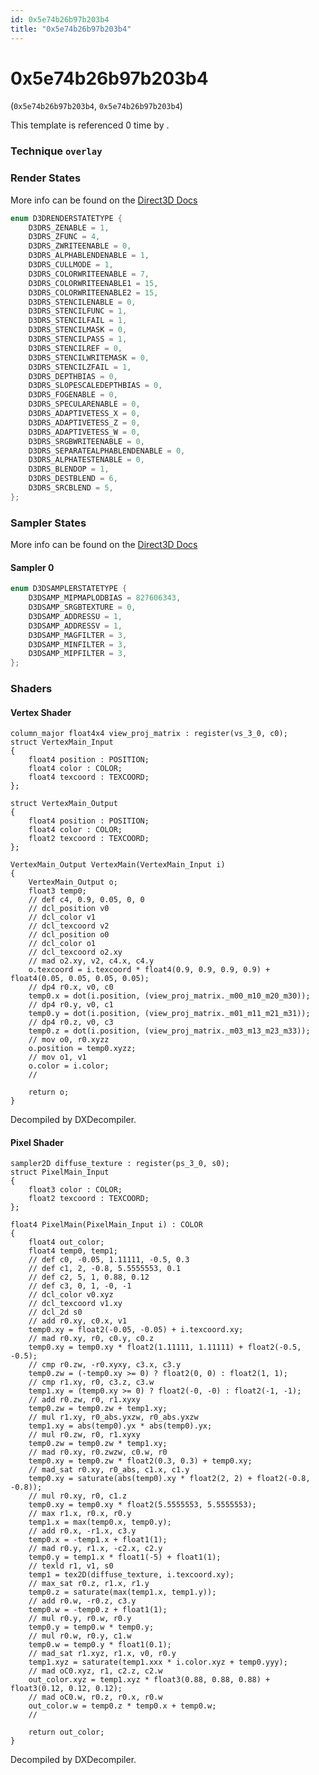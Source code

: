 ```yaml
---
id: 0x5e74b26b97b203b4
title: "0x5e74b26b97b203b4"
---
```


# 0x5e74b26b97b203b4
(`0x5e74b26b97b203b4`, `0x5e74b26b97b203b4`)

This template is referenced 0 time by .


### Technique `overlay`
### Render States
More info can be found on the [Direct3D Docs](https://learn.microsoft.com/en-us/windows/win32/direct3d9/d3drenderstatetype)
```cpp
enum D3DRENDERSTATETYPE {
	D3DRS_ZENABLE = 1,
	D3DRS_ZFUNC = 4,
	D3DRS_ZWRITEENABLE = 0,
	D3DRS_ALPHABLENDENABLE = 1,
	D3DRS_CULLMODE = 1,
	D3DRS_COLORWRITEENABLE = 7,
	D3DRS_COLORWRITEENABLE1 = 15,
	D3DRS_COLORWRITEENABLE2 = 15,
	D3DRS_STENCILENABLE = 0,
	D3DRS_STENCILFUNC = 1,
	D3DRS_STENCILFAIL = 1,
	D3DRS_STENCILMASK = 0,
	D3DRS_STENCILPASS = 1,
	D3DRS_STENCILREF = 0,
	D3DRS_STENCILWRITEMASK = 0,
	D3DRS_STENCILZFAIL = 1,
	D3DRS_DEPTHBIAS = 0,
	D3DRS_SLOPESCALEDEPTHBIAS = 0,
	D3DRS_FOGENABLE = 0,
	D3DRS_SPECULARENABLE = 0,
	D3DRS_ADAPTIVETESS_X = 0,
	D3DRS_ADAPTIVETESS_Z = 0,
	D3DRS_ADAPTIVETESS_W = 0,
	D3DRS_SRGBWRITEENABLE = 0,
	D3DRS_SEPARATEALPHABLENDENABLE = 0,
	D3DRS_ALPHATESTENABLE = 0,
	D3DRS_BLENDOP = 1,
	D3DRS_DESTBLEND = 6,
	D3DRS_SRCBLEND = 5,
};
```
### Sampler States
More info can be found on the [Direct3D Docs](https://learn.microsoft.com/en-us/windows/win32/direct3d9/d3dsamplerstatetype)
#### Sampler 0
```cpp
enum D3DSAMPLERSTATETYPE {
	D3DSAMP_MIPMAPLODBIAS = 827606343,
	D3DSAMP_SRGBTEXTURE = 0,
	D3DSAMP_ADDRESSU = 1,
	D3DSAMP_ADDRESSV = 1,
	D3DSAMP_MAGFILTER = 3,
	D3DSAMP_MINFILTER = 3,
	D3DSAMP_MIPFILTER = 3,
};
```
### Shaders
#### Vertex Shader
```hlsl
column_major float4x4 view_proj_matrix : register(vs_3_0, c0);
struct VertexMain_Input
{
    float4 position : POSITION;
    float4 color : COLOR;
    float4 texcoord : TEXCOORD;
};

struct VertexMain_Output
{
    float4 position : POSITION;
    float4 color : COLOR;
    float2 texcoord : TEXCOORD;
};

VertexMain_Output VertexMain(VertexMain_Input i)
{
    VertexMain_Output o;
    float3 temp0;
    // def c4, 0.9, 0.05, 0, 0
    // dcl_position v0
    // dcl_color v1
    // dcl_texcoord v2
    // dcl_position o0
    // dcl_color o1
    // dcl_texcoord o2.xy
    // mad o2.xy, v2, c4.x, c4.y
    o.texcoord = i.texcoord * float4(0.9, 0.9, 0.9, 0.9) + float4(0.05, 0.05, 0.05, 0.05);
    // dp4 r0.x, v0, c0
    temp0.x = dot(i.position, (view_proj_matrix._m00_m10_m20_m30));
    // dp4 r0.y, v0, c1
    temp0.y = dot(i.position, (view_proj_matrix._m01_m11_m21_m31));
    // dp4 r0.z, v0, c3
    temp0.z = dot(i.position, (view_proj_matrix._m03_m13_m23_m33));
    // mov o0, r0.xyzz
    o.position = temp0.xyzz;
    // mov o1, v1
    o.color = i.color;
    // 

    return o;
}
```
Decompiled by DXDecompiler.
#### Pixel Shader
```hlsl
sampler2D diffuse_texture : register(ps_3_0, s0);
struct PixelMain_Input
{
    float3 color : COLOR;
    float2 texcoord : TEXCOORD;
};

float4 PixelMain(PixelMain_Input i) : COLOR
{
    float4 out_color;
    float4 temp0, temp1;
    // def c0, -0.05, 1.11111, -0.5, 0.3
    // def c1, 2, -0.8, 5.5555553, 0.1
    // def c2, 5, 1, 0.88, 0.12
    // def c3, 0, 1, -0, -1
    // dcl_color v0.xyz
    // dcl_texcoord v1.xy
    // dcl_2d s0
    // add r0.xy, c0.x, v1
    temp0.xy = float2(-0.05, -0.05) + i.texcoord.xy;
    // mad r0.xy, r0, c0.y, c0.z
    temp0.xy = temp0.xy * float2(1.11111, 1.11111) + float2(-0.5, -0.5);
    // cmp r0.zw, -r0.xyxy, c3.x, c3.y
    temp0.zw = (-temp0.xy >= 0) ? float2(0, 0) : float2(1, 1);
    // cmp r1.xy, r0, c3.z, c3.w
    temp1.xy = (temp0.xy >= 0) ? float2(-0, -0) : float2(-1, -1);
    // add r0.zw, r0, r1.xyxy
    temp0.zw = temp0.zw + temp1.xy;
    // mul r1.xy, r0_abs.yxzw, r0_abs.yxzw
    temp1.xy = abs(temp0).yx * abs(temp0).yx;
    // mul r0.zw, r0, r1.xyxy
    temp0.zw = temp0.zw * temp1.xy;
    // mad r0.xy, r0.zwzw, c0.w, r0
    temp0.xy = temp0.zw * float2(0.3, 0.3) + temp0.xy;
    // mad_sat r0.xy, r0_abs, c1.x, c1.y
    temp0.xy = saturate(abs(temp0).xy * float2(2, 2) + float2(-0.8, -0.8));
    // mul r0.xy, r0, c1.z
    temp0.xy = temp0.xy * float2(5.5555553, 5.5555553);
    // max r1.x, r0.x, r0.y
    temp1.x = max(temp0.x, temp0.y);
    // add r0.x, -r1.x, c3.y
    temp0.x = -temp1.x + float1(1);
    // mad r0.y, r1.x, -c2.x, c2.y
    temp0.y = temp1.x * float1(-5) + float1(1);
    // texld r1, v1, s0
    temp1 = tex2D(diffuse_texture, i.texcoord.xy);
    // max_sat r0.z, r1.x, r1.y
    temp0.z = saturate(max(temp1.x, temp1.y));
    // add r0.w, -r0.z, c3.y
    temp0.w = -temp0.z + float1(1);
    // mul r0.y, r0.w, r0.y
    temp0.y = temp0.w * temp0.y;
    // mul r0.w, r0.y, c1.w
    temp0.w = temp0.y * float1(0.1);
    // mad_sat r1.xyz, r1.x, v0, r0.y
    temp1.xyz = saturate(temp1.xxx * i.color.xyz + temp0.yyy);
    // mad oC0.xyz, r1, c2.z, c2.w
    out_color.xyz = temp1.xyz * float3(0.88, 0.88, 0.88) + float3(0.12, 0.12, 0.12);
    // mad oC0.w, r0.z, r0.x, r0.w
    out_color.w = temp0.z * temp0.x + temp0.w;
    // 

    return out_color;
}
```
Decompiled by DXDecompiler.
